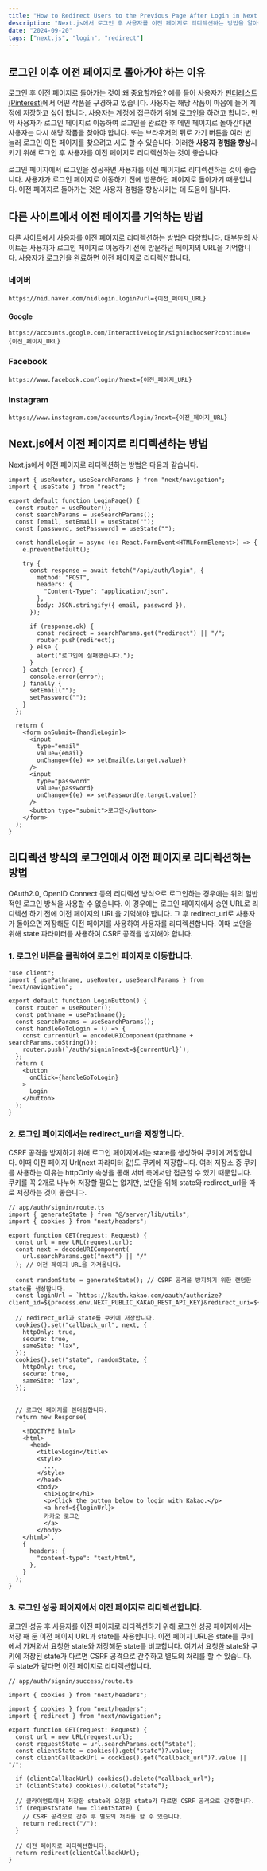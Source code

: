 ```yaml
---
title: "How to Redirect Users to the Previous Page After Login in Next.js"
description: "Next.js에서 로그인 후 사용자를 이전 페이지로 리디렉션하는 방법을 알아봅니다."
date: "2024-09-20"
tags: ["next.js", "login", "redirect"]
---
```



## 로그인 이후 이전 페이지로 돌아가야 하는 이유

로그인 후 이전 페이지로 돌아가는 것이 왜 중요할까요? 예를 들어 사용자가 [핀터레스트(Pinterest)](https://kr.pinterest.com/)에서 어떤 작품을 구경하고 있습니다. 사용자는 해당 작품이 마음에 들어 계정에 저장하고 싶어 합니다. 사용자는 계정에 접근하기 위해 로그인을 하려고 합니다. 만약 사용자가 로그인 페이지로 이동하여 로그인을 완료한 후 메인 페이지로 돌아간다면 사용자는 다시 해당 작품을 찾아야 합니다. 또는 브라우저의 뒤로 가기 버튼을 여러 번 눌러 로그인 이전 페이지를 찾으려고 시도 할 수 있습니다. 이러한 **사용자 경험을 향상**시키기 위해 로그인 후 사용자를 이전 페이지로 리디렉션하는 것이 좋습니다.

로그인 페이지에서 로그인을 성공하면 사용자를 이전 페이지로 리디렉션하는 것이 좋습니다. 사용자가 로그인 페이지로 이동하기 전에 방문하던 페이지로 돌아가기 때문입니다. 이전 페이지로 돌아가는 것은 사용자 경험을 향상시키는 데 도움이 됩니다.

## 다른 사이트에서 이전 페이지를 기억하는 방법

다른 사이트에서 사용자를 이전 페이지로 리디렉션하는 방법은 다양합니다. 대부분의 사이트는 사용자가 로그인 페이지로 이동하기 전에 방문하던 페이지의 URL을 기억합니다. 사용자가 로그인을 완료하면 이전 페이지로 리디렉션합니다. 

### 네이버

```
https://nid.naver.com/nidlogin.login?url={이전_페이지_URL}
```

#### Google
```
https://accounts.google.com/InteractiveLogin/signinchooser?continue={이전_페이지_URL}
```

### Facebook
```
https://www.facebook.com/login/?next={이전_페이지_URL}
```

### Instagram
```
https://www.instagram.com/accounts/login/?next={이전_페이지_URL}
```



## Next.js에서 이전 페이지로 리디렉션하는 방법

Next.js에서 이전 페이지로 리디렉션하는 방법은 다음과 같습니다.


```tsx
import { useRouter, useSearchParams } from "next/navigation";
import { useState } from "react";

export default function LoginPage() {
  const router = useRouter();
  const searchParams = useSearchParams();
  const [email, setEmail] = useState("");
  const [password, setPassword] = useState("");

  const handleLogin = async (e: React.FormEvent<HTMLFormElement>) => {
    e.preventDefault();

    try {
      const response = await fetch("/api/auth/login", {
        method: "POST",
        headers: {
          "Content-Type": "application/json",
        },
        body: JSON.stringify({ email, password }),
      });

      if (response.ok) {
        const redirect = searchParams.get("redirect") || "/";
        router.push(redirect);
      } else {
        alert("로그인에 실패했습니다.");
      }
    } catch (error) {
      console.error(error);
    } finally {
      setEmail("");
      setPassword("");
    }
  };

  return (
    <form onSubmit={handleLogin}>
      <input
        type="email"
        value={email}
        onChange={(e) => setEmail(e.target.value)}
      />
      <input
        type="password"
        value={password}
        onChange={(e) => setPassword(e.target.value)}
      />
      <button type="submit">로그인</button>
    </form>
  );
}
```



## 리디렉션 방식의 로그인에서 이전 페이지로 리디렉션하는 방법

OAuth2.0, OpenID Connect 등의 리디렉션 방식으로 로그인하는 경우에는 위의 일반적인 로그인 방식을 사용할 수 없습니다. 이 경우에는 로그인 페이지에서 승인 URL로 리디렉션 하기 전에 이전 페이지의 URL을 기억해야 합니다. 그 후 redirect_uri로 사용자가 돌아오면 저장해둔 이전 페이지를 사용하여 사용자를 리디렉션합니다. 이때 보안을 위해 state 파라미터를 사용하여 CSRF 공격을 방지해야 합니다.



### 1. 로그인 버튼을 클릭하여 로그인 페이지로 이동합니다.


```tsx
"use client";
import { usePathname, useRouter, useSearchParams } from "next/navigation";

export default function LoginButton() {
  const router = useRouter();
  const pathname = usePathname();
  const searchParams = useSearchParams();
  const handleGoToLogin = () => {
    const currentUrl = encodeURIComponent(pathname + searchParams.toString());
    router.push(`/auth/signin?next=${currentUrl}`);
  };
  return (
    <button
      onClick={handleGoToLogin}
    >
      Login
    </button>
  );
}
```



### 2. 로그인 페이지에서는 redirect_url을 저장합니다.

CSRF 공격을 방지하기 위해 로그인 페이지에서는 state를 생성하여 쿠키에 저장합니다. 이때 이전 페이지 Url(next 파라미터 값)도 쿠키에 저장합니다. 여러 저장소 중 쿠키를 사용하는 이유는 httpOnly 속성을 통해 서버 측에서만 접근할 수 있기 때문입니다. 쿠키를 꼭 2개로 나누어 저장할 필요는 없지만, 보안을 위해 state와 redirect_url을 따로 저장하는 것이 좋습니다.

```tsx
// app/auth/signin/route.ts
import { generateState } from "@/server/lib/utils";
import { cookies } from "next/headers";

export function GET(request: Request) {
  const url = new URL(request.url);
  const next = decodeURIComponent(
    url.searchParams.get("next") || "/"
  ); // 이전 페이지 URL을 가져옵니다.

  const randomState = generateState(); // CSRF 공격을 방지하기 위한 랜덤한 state를 생성합니다.
  const loginUrl = `https://kauth.kakao.com/oauth/authorize?client_id=${process.env.NEXT_PUBLIC_KAKAO_REST_API_KEY}&redirect_uri=${process.env.NEXT_PUBLIC_KAKAO_REDIRECT_URI}&response_type=code&state=${randomState}`;

  // redirect_url과 state를 쿠키에 저장합니다.
  cookies().set("callback_url", next, {
    httpOnly: true,
    secure: true,
    sameSite: "lax",
  });
  cookies().set("state", randomState, {
    httpOnly: true,
    secure: true,
    sameSite: "lax",
  });
 

  // 로그인 페이지를 렌더링합니다.
  return new Response(
    `
    <!DOCTYPE html>
    <html>
      <head>
        <title>Login</title>
        <style>
          ...
        </style>
        </head>
        <body>
          <h1>Login</h1>
          <p>Click the button below to login with Kakao.</p>
          <a href=${loginUrl}>
	      카카오 로그인
          </a>
        </body>
    </html>`,
    {
      headers: {
        "content-type": "text/html",
      },
    }
  );
}
```



### 3. 로그인 성공 페이지에서 이전 페이지로 리디렉션합니다.

로그인 성공 후 사용자를 이전 페이지로 리디렉션하기 위해 로그인 성공 페이지에서는 저장 해 둔 이전 페이지 URL과 state를 사용합니다. 이전 페이지 URL은 state를 쿠키에서 가져와서 요청한 state와 저장해둔 state를 비교합니다. 여기서 요청한 state와 쿠키에 저장된 state가 다르면 CSRF 공격으로 간주하고 별도의 처리를 할 수 있습니다. 두 state가 같다면 이전 페이지로 리디렉션합니다.

```tsx
// app/auth/signin/success/route.ts

import { cookies } from "next/headers";

import { cookies } from "next/headers";
import { redirect } from "next/navigation";

export function GET(request: Request) {
  const url = new URL(request.url);
  const requestState = url.searchParams.get("state");
  const clientState = cookies().get("state")?.value;
  const clientCallbackUrl = cookies().get("callback_url")?.value || "/";

  if (clientCallbackUrl) cookies().delete("callback_url");
  if (clientState) cookies().delete("state");

  // 클라이언트에서 저장한 state와 요청한 state가 다르면 CSRF 공격으로 간주합니다.
  if (requestState !== clientState) {
    // CSRF 공격으로 간주 후 별도의 처리를 할 수 있습니다.
    return redirect("/");
  }

  // 이전 페이지로 리디렉션합니다.
  return redirect(clientCallbackUrl);
}
```